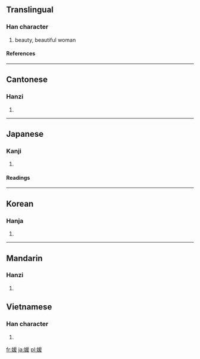 ==Translingual==
===Han character===
{{Han char|rn=38|rad=女|as=09|sn=12|four=4244<sub>7</sub>|canj=女月一水 (VBME)}}
# beauty, beautiful woman
====References====
{{Han ref|kx=0267.110|dkj=06516|dj=0534.130|hdz=21067.120|uh=5A9B|ud=23195|bh=B444|bd=46148}}
----
==Cantonese==
===Hanzi===
{{yue-hanzi|jyut=|y=yun4, yun6}}
# {{defn|Cantonese}}
----
==Japanese==
===Kanji===
{{ja-kanji|grade=|rs=女09}}
# {{defn|Japanese}} 
====Readings====
{{ja-readings|on=[[えん]] (en)|kun=[[ひめ]] (hime)}}
----
==Korean==
===Hanja===
{{ko-hanja|hangeul=원|rv=won|mr=wŏn}}
# {{defn|Korean}}
----
==Mandarin==
===Hanzi===
{{cmn-hanzi|pin=[[yuàn]] ([[yuan4]])|wg=yüan<sup>4</sup>}}
# {{defn|Mandarin}}

==Vietnamese==
===Han character===
{{vi-hantu|[[viện]]}}
# {{defn|Vietnamese}}

[[fr:媛]]
[[ja:媛]]
[[pl:媛]]
